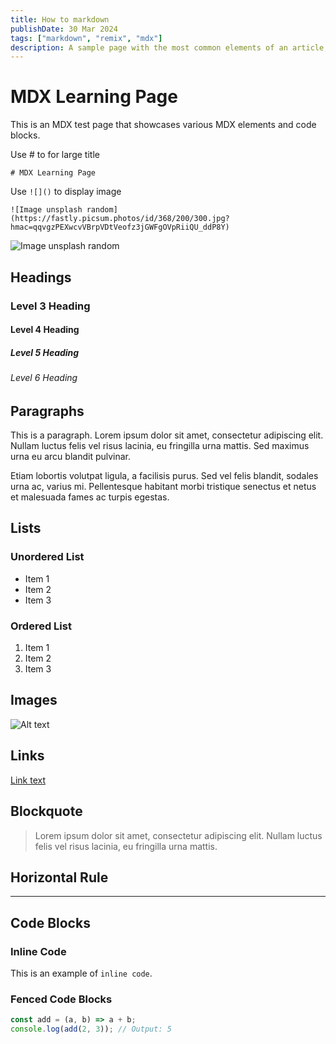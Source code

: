 ```yaml
---
title: How to markdown
publishDate: 30 Mar 2024
tags: ["markdown", "remix", "mdx"]
description: A sample page with the most common elements of an article, including headings, paragraphs, lists, and images. Use it as a starting point for applying your own styles.
---
```


# MDX Learning Page

This is an MDX test page that showcases various MDX elements and code blocks.

Use # to for large title

```markup
# MDX Learning Page
```

Use `![]()` to display image

```markup
![Image unsplash random](https://fastly.picsum.photos/id/368/200/300.jpg?hmac=qqvgzPEXwcvVBrpVDtVeofz3jGWFgOVpRiiQU_ddP8Y)

```

![Image unsplash random](https://fastly.picsum.photos/id/368/200/300.jpg?hmac=qqvgzPEXwcvVBrpVDtVeofz3jGWFgOVpRiiQU_ddP8Y)




## Headings

### Level 3 Heading

#### Level 4 Heading

##### Level 5 Heading

###### Level 6 Heading

## Paragraphs

This is a paragraph. Lorem ipsum dolor sit amet, consectetur adipiscing elit. Nullam luctus felis vel risus lacinia, eu fringilla urna mattis. Sed maximus urna eu arcu blandit pulvinar.

Etiam lobortis volutpat ligula, a facilisis purus. Sed vel felis blandit, sodales urna ac, varius mi. Pellentesque habitant morbi tristique senectus et netus et malesuada fames ac turpis egestas.

## Lists

### Unordered List

- Item 1
- Item 2
- Item 3

### Ordered List

1. Item 1
2. Item 2
3. Item 3

## Images

![Alt text](https://fastly.picsum.photos/id/368/200/300.jpg?hmac=qqvgzPEXwcvVBrpVDtVeofz3jGWFgOVpRiiQU_ddP8Y "Optional title")

## Links

[Link text](https://example.com)

## Blockquote

> Lorem ipsum dolor sit amet, consectetur adipiscing elit. Nullam luctus felis vel risus lacinia, eu fringilla urna mattis.

## Horizontal Rule

---

## Code Blocks

### Inline Code

This is an example of `inline code`.

### Fenced Code Blocks

```javascript
const add = (a, b) => a + b;
console.log(add(2, 3)); // Output: 5
```
